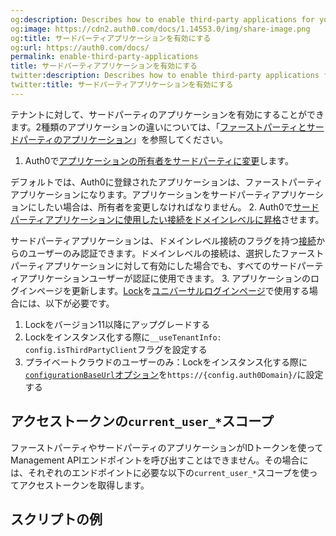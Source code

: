 ```yaml
---
og:description: Describes how to enable third-party applications for your tenant.
og:image: https://cdn2.auth0.com/docs/1.14553.0/img/share-image.png
og:title: サードパーティアプリケーションを有効にする
og:url: https://auth0.com/docs/
permalink: enable-third-party-applications
title: サードパーティアプリケーションを有効にする
twitter:description: Describes how to enable third-party applications for your tenant.
twitter:title: サードパーティアプリケーションを有効にする
---
```


テナントに対して、サードパーティのアプリケーションを有効にすることができます。2種類のアプリケーションの違いについては、「[ファーストパーティとサードパーティのアプリケーション](/applications/confidential-and-public-applications/first-party-and-third-party-applications)」を参照してください。

1. Auth0で[アプリケーションの所有者をサードパーティに変更](/applications/confidential-and-public-applications/update-application-ownership)します。

デフォルトでは、Auth0に登録されたアプリケーションは、ファーストパーティアプリケーションになります。アプリケーションをサードパーティアプリケーションにしたい場合は、所有者を変更しなければなりません。
2. Auth0で[サードパーティアプリケーションに使用したい接続をドメインレベルに昇格](/connections/promote-connections-to-domain-level)させます。

サードパーティアプリケーションは、ドメインレベル接続のフラグを持つ[接続](/connections)からのユーザーのみ認証できます。ドメインレベルの接続は、選択したファーストパーティアプリケーションに対して有効にした場合でも、すべてのサードパーティアプリケーションユーザーが認証に使用できます。
3. アプリケーションのログインページを更新します。[Lock](/libraries/lock/v11)を[ユニバーサルログインページ](/universal-login/classic)で使用する場合には、以下が必要です。

1. Lockをバージョン11以降にアップグレードする
2. Lockをインスタンス化する際に`__useTenantInfo: config.isThirdPartyClient`フラグを設定する
3. プライベートクラウドのユーザーのみ：Lockをインスタンス化する際に[`configurationBaseUrl`オプション](https://auth0.com/docs/libraries/lock/v11/configuration#configurationbaseurl-string-)を`https://{config.auth0Domain}/`に設定する

## アクセストークンの`current_user_*`スコープ

ファーストパーティやサードパーティのアプリケーションがIDトークンを使ってManagement APIエンドポイントを呼び出すことはできません。その場合には、それぞれのエンドポイントに必要な以下の`current_user_*`スコープを使ってアクセストークンを取得します。



## スクリプトの例